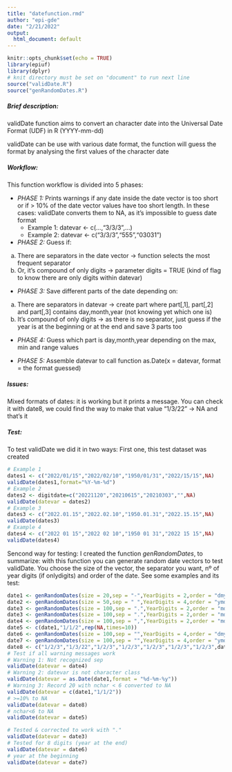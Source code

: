 ```yaml
---
title: "datefunction.rmd"
author: "epi-gde"
date: "2/21/2022"
output:
  html_document: default
---
```


```r
knitr::opts_chunk$set(echo = TRUE)
library(epiuf)
library(dplyr)
# knit directory must be set on "document" to run next line
source("validDate.R")
source("genRandomDates.R")
```

##### Brief description: 
validDate function aims to convert an character date into the Universal Date Format (UDF) in R (YYYY-mm-dd)<br />

validDate can be use with various date format, the function will guess the format by analysing the first values of the character date<br />

##### Workflow: 
This function workflow is divided into 5 phases: <br />

* *PHASE 1:* Prints warnings if any date inside the date vector is too short or if > 10% of the date vector values have too short length. In these cases: validDate converts them to NA, as it's impossible to guess date format<br />
  + Example 1: datevar <- c(...,"3/3/3",...)<br />
  + Example 2: datevar <- c("3/3/3","555","03031")<br />

* *PHASE 2:* Guess if: <br />
a) There are separators in the date vector -> function selects the most frequent separator<br />
b) Or, it's compound of only digits  -> parameter digits = TRUE (kind of flag to know there are only digits within datevar)<br />


* *PHASE 3:* Save different parts of the date depending on:<br />
a) There are separators in datevar -> create part where part[,1], part[,2] and part[,3] contains day,month,year (not knowing yet which one is)<br />
b) It's compound of only digits    -> as there is no separator, just guess if the year is at the beginning or at the end and save 3 parts too<br />

* *PHASE 4:* Guess which part is day,month,year depending on the max, min and range values<br />

* *PHASE 5:* Assemble datevar to call function as.Date(x = datevar, format = the format guessed)<br />

##### Issues:
Mixed formats of dates: it is working but it prints a message. You can check it with date8, we could find the way to make that value "1/3/22" -> NA and that's it

##### Test: 
To test validDate we did it in two ways: First one, this test dataset was created 

```r

# Example 1
dates1 <- c("2022/01/15","2022/02/10","1950/01/31","2022/15/15",NA)
validDate(dates1,format="%Y-%m-%d")
# Example 2
dates2 <- digitdate=c("20221120","20210615","20210303","",NA)
validDate(datevar = dates2)
# Example 3
dates3 <- c("2022.01.15","2022.02.10","1950.01.31","2022.15.15",NA)
validDate(dates3)                     
# Example 4
dates4 <- c("2022 01 15","2022 02 10","1950 01 31","2022 15 15",NA)
validDate(dates4)  

```

Sencond way for testing: I created the function _genRandomDates_, to summarize: with this function you can generate random date vectors to test validDate. You choose the size of the vector, the separator you want, nº of year digits (if onlydigits) and order of the date. See some examples and its test:

```r
date1 <- genRandomDates(size = 20,sep = "-",YearDigits = 2,order = "dmy")
date2 <- genRandomDates(size = 50,sep = " ",YearDigits = 4,order = "ymd")
date3 <- genRandomDates(size = 100,sep = ".",YearDigits = 2,order = "mdy")
date3 <- genRandomDates(size = 100,sep = ".",YearDigits = 2,order = "mdy")
date4 <- genRandomDates(size = 100,sep = ",",YearDigits = 2,order = "mdy")
date5 <- c(date1,"1/1/2",rep(NA,times=10))
date6 <- genRandomDates(size = 100,sep = "",YearDigits = 4,order = "dmy")
date7 <- genRandomDates(size = 100,sep = "",YearDigits = 4,order = "ymd")
date8 <- c("1/2/3","1/3/22","1/2/3","1/2/3","1/2/3","1/2/3","1/2/3",date1)
# Test if all warning messages work
# Warning 1: Not recognized sep
validDate(datevar = date4)  
# Warning 2: datevar is not character class
validDate(datevar = as.Date(date1,format = "%d-%m-%y"))  
# Warning 3: Record 20 with nchar < 6 converted to NA
validDate(datevar = c(date1,"1/1/2"))  
# >=10% to NA
validDate(datevar = date8) 
# nchar<6 to NA
validDate(datevar = date5)  

# Tested & corrected to work with "."
validDate(datevar = date3)
# Tested for 8 digits (year at the end)
validDate(datevar = date6)  
# year at the beginning
validDate(datevar = date7)   
```
